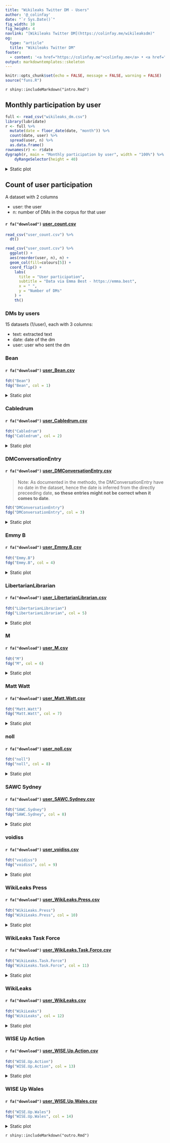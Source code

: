 ```yaml
---
title: "Wikileaks Twitter DM - Users"
author: '@_colinfay'
date: "`r Sys.Date()`"
fig_width: 10
fig_height: 4 
navlink: "[Wikileaks Twitter DM](https://colinfay.me/wikileaksdm)"
og:
  type: "article"
  title: "Wikileaks Twitter DM"
footer:
  - content: '<a href="https://colinfay.me">colinfay.me</a> • <a href="https://twitter.com/_ColinFay">@_colinfay</a><br/>'
output: markdowntemplates::skeleton
---
```


```r
knitr::opts_chunk$set(echo = FALSE, message = FALSE, warning = FALSE)
source("funs.R")
```

`r shiny::includeMarkdown("intro.Rmd")`

## Monthly participation by user

```r
full <- read_csv("wikileaks_dm.csv") 
library(lubridate)
r <- full %>%
  mutate(date = floor_date(date, "month")) %>% 
  count(date, user) %>% 
  spread(user, n) %>%
  as.data.frame()
rownames(r) <- r$date
dygraph(r, main = "Monthly participation by user", width = "100%") %>%
    dyRangeSelector(height = 40)
```

<details>
<summary>Static plot</summary>
```r
full %>%
  mutate(date = floor_date(date, "month")) %>%
  count(date, user) %>% 
  ggplot() + 
  aes(date, n, group = user, color = user) +
  scale_color_manual(values = colours) +
   geom_line() + 
      labs(
      title = "Monthly participation by user",
      subtitle = "Data via Emma Best - https://emma.best",
      x = "Date",
      y = "Number of DMs"
    ) + th()
```
</details>

## Count of user participation

A dataset with 2 columns 

+ user: the user
+ n: number of DMs in the corpus for that user

#### `r fa("download")` [user_count.csv](user_count.csv)

```r
read_csv("user_count.csv") %>% 
  dt()
```

```r
read_csv("user_count.csv") %>% 
  ggplot() + 
  aes(reorder(user, n), n) +
  geom_col(fill=colours[5]) +
  coord_flip() +
    labs(
      title = "User participation",
      subtitle = "Data via Emma Best - https://emma.best",
      x = " ",
      y = "Number of DMs"
    ) + 
    th()
```

### DMs by users

15 datasets (1/user), each with 3 columns: 

+ text: extracted text 
+ date: date of the dm
+ user: user who sent the dm

### Bean

#### `r fa("download")` [user_Bean.csv](user_Bean.csv)

```r
fdt("Bean")
fdg("Bean", col = 1)
```

<details>
<summary>Static plot</summary>

```r
ggcount_user("Bean", col = 1)
```

</details>

### Cabledrum

#### `r fa("download")` [user_Cabledrum.csv](user_Cabledrum.csv)

```r
fdt("Cabledrum")
fdg("Cabledrum", col = 2)
```

<details>
<summary>Static plot</summary>

```r
ggcount_user("Cabledrum", col = 2)
```

</details>

### DMConversationEntry

#### `r fa("download")` [user_DMConversationEntry.csv](user_DMConversationEntry.csv)

> Note: As documented in the methodo, the DMConversationEntry have no date in the dataset, hence the date is inferred from the directly preceeding date, __so these entries might not be correct when it comes to date__.

```r
fdt("DMConversationEntry")
fdg("DMConversationEntry", col = 3)
```

<details>
<summary>Static plot</summary>

```r
ggcount_user("DMConversationEntry", col = 3)
```

</details>

### Emmy B

#### `r fa("download")` [user_Emmy.B.csv](user_Emmy.B.csv)

```r
fdt("Emmy.B")
fdg("Emmy.B", col = 4)
```

<details>
<summary>Static plot</summary>

```r
ggcount_user("Emmy.B", col = 4)
```

</details>

### LibertarianLibrarian

#### `r fa("download")` [user_LibertarianLibrarian.csv](user_LibertarianLibrarian.csv)

```r
fdt("LibertarianLibrarian")
fdg("LibertarianLibrarian", col = 5)
```

<details>
<summary>Static plot</summary>

```r
ggcount_user("LibertarianLibrarian", col = 5)
```

</details>

### M

#### `r fa("download")` [user_M.csv](user_M.csv)

```r
fdt("M")
fdg("M", col = 6)
```

<details>
<summary>Static plot</summary>

```r
ggcount_user("M", col = 6)
```

</details>

### Matt Watt

#### `r fa("download")` [user_Matt.Watt.csv](user_Matt.Watt.csv)

```r
fdt("Matt.Watt")
fdg("Matt.Watt", col = 7)
```

<details>
<summary>Static plot</summary>

```r
ggcount_user("Matt.Watt", col = 7)
```

</details>

### noll

#### `r fa("download")` [user_noll.csv](user_noll.csv)

```r
fdt("noll")
fdg("noll", col = 8)
```

<details>
<summary>Static plot</summary>

```r
ggcount_user("noll", col = 8)
```

</details>

### SAWC Sydney

#### `r fa("download")` [user_SAWC.Sydney.csv](user_SAWC.Sydney.csv)

```r
fdt("SAWC.Sydney")
fdg("SAWC.Sydney", col = 8)
```

<details>
<summary>Static plot</summary>

```r
ggcount_user("SAWC.Sydney", col = 8)
```

</details>

### voidiss

#### `r fa("download")` [user_voidiss.csv](user_voidiss.csv)

```r
fdt("voidiss")
fdg("voidiss", col = 9)
```

<details>
<summary>Static plot</summary>

```r
ggcount_user("voidiss", col = 9)
```

</details>

### WikiLeaks Press

#### `r fa("download")` [user_WikiLeaks.Press.csv](user_WikiLeaks.Press.csv)

```r
fdt("WikiLeaks.Press")
fdg("WikiLeaks.Press", col = 10)
```

<details>
<summary>Static plot</summary>

```r
ggcount_user("WikiLeaks.Press", col = 10)
```

</details>

### WikiLeaks Task Force

#### `r fa("download")` [user_WikiLeaks.Task.Force.csv](user_WikiLeaks.Task.Force.csv)

```r
fdt("WikiLeaks.Task.Force")
fdg("WikiLeaks.Task.Force", col = 11)
```

<details>
<summary>Static plot</summary>

```r
ggcount_user("WikiLeaks.Task.Force", col = 11)
```

</details>

### WikiLeaks

#### `r fa("download")` [user_WikiLeaks.csv](user_WikiLeaks.csv)

```r
fdt("WikiLeaks")
fdg("WikiLeaks", col = 12)
```

<details>
<summary>Static plot</summary>

```r
ggcount_user("Bean", col = 12)
```

</details>

### WISE Up Action

#### `r fa("download")` [user_WISE.Up.Action.csv](user_WISE.Up.Action.csv)

```r
fdt("WISE.Up.Action")
fdg("WISE.Up.Action", col = 13)
```

<details>
<summary>Static plot</summary>

```r
ggcount_user("Bean", col = 13)
```

</details>

### WISE Up Wales

#### `r fa("download")` [user_WISE.Up.Wales.csv](user_WISE.Up.Wales.csv)

```r
fdt("WISE.Up.Wales")
fdg("WISE.Up.Wales", col = 14)
```

<details>
<summary>Static plot</summary>

```r
ggcount_user("WISE.Up.Wales", col = 14)
```

</details>

`r shiny::includeMarkdown("outro.Rmd")`